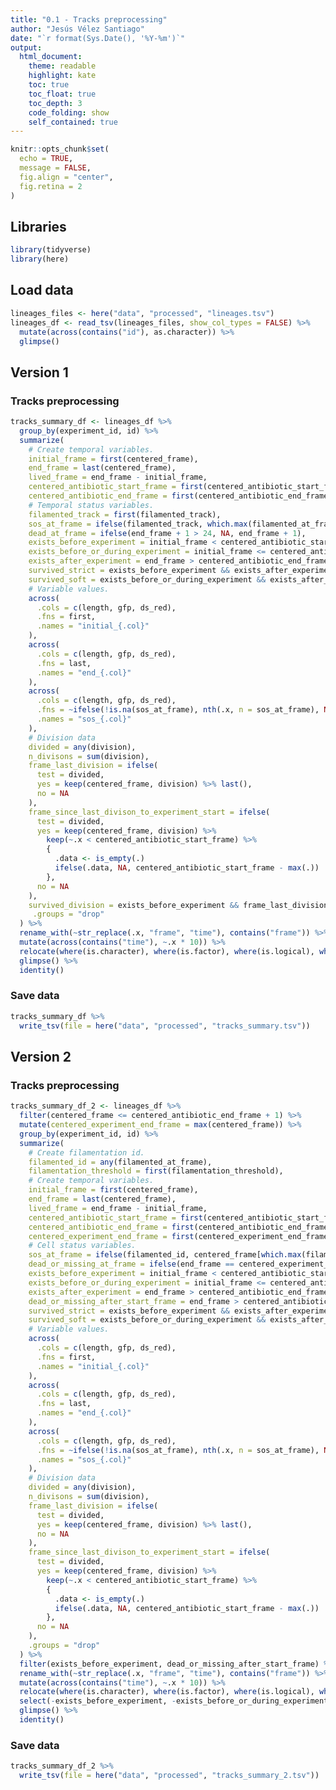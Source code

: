 ```yaml
---
title: "0.1 - Tracks preprocessing"
author: "Jesús Vélez Santiago"
date: "`r format(Sys.Date(), '%Y-%m')`"
output: 
  html_document:
    theme: readable
    highlight: kate
    toc: true
    toc_float: true
    toc_depth: 3
    code_folding: show
    self_contained: true
---
```


```r
knitr::opts_chunk$set(
  echo = TRUE,
  message = FALSE,
  fig.align = "center",
  fig.retina = 2
)
```

## Libraries

```r
library(tidyverse)
library(here)
```

## Load data

```r
lineages_files <- here("data", "processed", "lineages.tsv")
lineages_df <- read_tsv(lineages_files, show_col_types = FALSE) %>%
  mutate(across(contains("id"), as.character)) %>% 
  glimpse()
```

## Version 1

### Tracks preprocessing

```r
tracks_summary_df <- lineages_df %>% 
  group_by(experiment_id, id) %>% 
  summarize(
    # Create temporal variables.
    initial_frame = first(centered_frame),
    end_frame = last(centered_frame),
    lived_frame = end_frame - initial_frame,
    centered_antibiotic_start_frame = first(centered_antibiotic_start_frame),
    centered_antibiotic_end_frame = first(centered_antibiotic_end_frame),
    # Temporal status variables.
    filamented_track = first(filamented_track),
    sos_at_frame = ifelse(filamented_track, which.max(filamented_at_frame), NA),
    dead_at_frame = ifelse(end_frame + 1 > 24, NA, end_frame + 1),
    exists_before_experiment = initial_frame < centered_antibiotic_start_frame,
    exists_before_or_during_experiment = initial_frame <= centered_antibiotic_end_frame,
    exists_after_experiment = end_frame > centered_antibiotic_end_frame,
    survived_strict = exists_before_experiment && exists_after_experiment,
    survived_soft = exists_before_or_during_experiment && exists_after_experiment,
    # Variable values.
    across(
      .cols = c(length, gfp, ds_red),
      .fns = first,
      .names = "initial_{.col}"
    ),
    across(
      .cols = c(length, gfp, ds_red),
      .fns = last,
      .names = "end_{.col}"
    ),
    across(
      .cols = c(length, gfp, ds_red),
      .fns = ~ifelse(!is.na(sos_at_frame), nth(.x, n = sos_at_frame), NA),
      .names = "sos_{.col}"
    ),
    # Division data
    divided = any(division),
    n_divisons = sum(division),
    frame_last_division = ifelse(
      test = divided,
      yes = keep(centered_frame, division) %>% last(),
      no = NA
    ),
    frame_since_last_divison_to_experiment_start = ifelse(
      test = divided,
      yes = keep(centered_frame, division) %>%
        keep(~.x < centered_antibiotic_start_frame) %>%
        {
          .data <- is_empty(.)
          ifelse(.data, NA, centered_antibiotic_start_frame - max(.))
        },
      no = NA
    ),
    survived_division = exists_before_experiment && frame_last_division > centered_antibiotic_end_frame,
     .groups = "drop"
  ) %>% 
  rename_with(~str_replace(.x, "frame", "time"), contains("frame")) %>%
  mutate(across(contains("time"), ~.x * 10)) %>%
  relocate(where(is.character), where(is.factor), where(is.logical), where(is.numeric)) %>%
  glimpse() %>% 
  identity()
```

### Save data

```r
tracks_summary_df %>% 
  write_tsv(file = here("data", "processed", "tracks_summary.tsv"))
```

## Version 2

### Tracks preprocessing

```r
tracks_summary_df_2 <- lineages_df %>% 
  filter(centered_frame <= centered_antibiotic_end_frame + 1) %>% 
  mutate(centered_experiment_end_frame = max(centered_frame)) %>% 
  group_by(experiment_id, id) %>% 
  summarize(
    # Create filamentation id.
    filamented_id = any(filamented_at_frame),
    filamentation_threshold = first(filamentation_threshold),
    # Create temporal variables.
    initial_frame = first(centered_frame),
    end_frame = last(centered_frame),
    lived_frame = end_frame - initial_frame,
    centered_antibiotic_start_frame = first(centered_antibiotic_start_frame),
    centered_antibiotic_end_frame = first(centered_antibiotic_end_frame),
    centered_experiment_end_frame = first(centered_experiment_end_frame),
    # Cell status variables.
    sos_at_frame = ifelse(filamented_id, centered_frame[which.max(filamented_at_frame)], NA),
    dead_or_missing_at_frame = ifelse(end_frame == centered_experiment_end_frame, NA, end_frame + 1),
    exists_before_experiment = initial_frame < centered_antibiotic_start_frame,
    exists_before_or_during_experiment = initial_frame <= centered_antibiotic_end_frame,
    exists_after_experiment = end_frame > centered_antibiotic_end_frame,
    dead_or_missing_after_start_frame = end_frame > centered_antibiotic_start_frame,
    survived_strict = exists_before_experiment && exists_after_experiment,
    survived_soft = exists_before_or_during_experiment && exists_after_experiment,
    # Variable values.
    across(
      .cols = c(length, gfp, ds_red),
      .fns = first,
      .names = "initial_{.col}"
    ),
    across(
      .cols = c(length, gfp, ds_red),
      .fns = last,
      .names = "end_{.col}"
    ),
    across(
      .cols = c(length, gfp, ds_red),
      .fns = ~ifelse(!is.na(sos_at_frame), nth(.x, n = sos_at_frame), NA),
      .names = "sos_{.col}"
    ),
    # Division data
    divided = any(division),
    n_divisons = sum(division),
    frame_last_division = ifelse(
      test = divided,
      yes = keep(centered_frame, division) %>% last(),
      no = NA
    ),
    frame_since_last_divison_to_experiment_start = ifelse(
      test = divided,
      yes = keep(centered_frame, division) %>%
        keep(~.x < centered_antibiotic_start_frame) %>%
        {
          .data <- is_empty(.)
          ifelse(.data, NA, centered_antibiotic_start_frame - max(.))
        },
      no = NA
    ),
    .groups = "drop"
  ) %>% 
  filter(exists_before_experiment, dead_or_missing_after_start_frame) %>% 
  rename_with(~str_replace(.x, "frame", "time"), contains("frame")) %>%
  mutate(across(contains("time"), ~.x * 10)) %>%
  relocate(where(is.character), where(is.factor), where(is.logical), where(is.numeric)) %>%
  select(-exists_before_experiment, -exists_before_or_during_experiment, -exists_after_experiment, -dead_or_missing_after_start_time) %>% 
  glimpse() %>% 
  identity()
```

### Save data

```r
tracks_summary_df_2 %>% 
  write_tsv(file = here("data", "processed", "tracks_summary_2.tsv"))
```